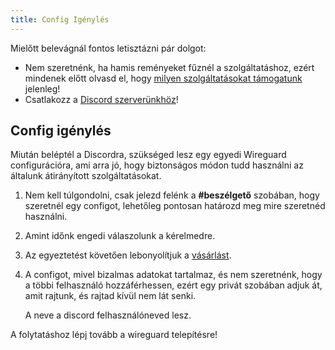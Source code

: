 ```yaml
---
title: Config Igénylés
---
```



Mielőtt belevágnál fontos letisztázni pár dolgot:

- Nem szeretnénk, ha hamis reményeket fűznél a szolgáltatáshoz, ezért mindenek előtt olvasd el, hogy [milyen szolgáltatásokat támogatunk](../../services) jelenleg!
- Csatlakozz a [Discord szerverünkhöz](https://discord.gg/n2WmGaEn3H)!

## Config igénylés

Miután beléptél a Discordra, szükséged lesz egy egyedi Wireguard configurációra, ami arra jó, hogy biztonságos módon tudd használni az általunk átirányított szolgáltatásokat.

<Steps>

1. Nem kell túlgondolni, csak jelezd felénk a **#beszélgető** szobában, hogy szeretnél egy configot, lehetőleg pontosan határozd meg mire szeretnéd használni.

2. Amint időnk engedi válaszolunk a kérelmedre.

3. Az egyeztetést követően lebonyolítjuk a [vásárlást](https://ko-fi.com/fxtelekom).

4. A configot, mivel bizalmas adatokat tartalmaz, és nem szeretnénk, hogy a többi felhasználó hozzáférhessen, ezért egy privát szobában adjuk át, amit rajtunk, és rajtad kívül nem lát senki.

	A neve a discord felhasználóneved lesz.

</Steps>

A folytatáshoz lépj tovább a wireguard telepítésre!


